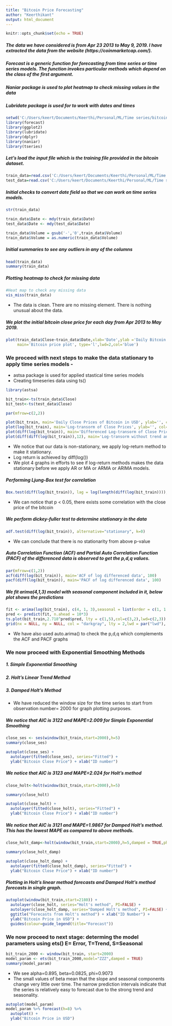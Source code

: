 ---
title: "Bitcoin Price Forecasting"
author: "Keerthikant"
output: html_document
---

```{r setup, include=FALSE}
knitr::opts_chunk$set(echo = TRUE)
```

#####  The data we have considered is from Apr 23 2013 to May 9, 2019. I have extracted the data from the website (https://coinmarketcap.com/).

##### Forecast is a generic function for forecasting from time series or time series models. The function invokes particular methods which depend on the class of the first argument.

##### Naniar package is used to plot heatmap to check missing values in the data

##### Lubridate package is used for to work with dates and times

```{r echo=TRUE, message=FALSE, warning=FALSE}
setwd('C:/Users/keert/Documents/Keerthi/Personal/ML/Time series/bitcoin/Code')
library(forecast)
library(ggplot2)
library(lubridate)
library(dplyr)
library(naniar)
library(tseries)
```

##### Let's load the input file which is the training file provided in the bitcoin dataset.

```{r echo=TRUE}
train_data=read.csv('C:/Users/keert/Documents/Keerthi/Personal/ML/Time series/bitcoin/Data/Bitcoin_Train_Data.csv',header=TRUE)
test_data=read.csv('C:/Users/keert/Documents/Keerthi/Personal/ML/Time series/bitcoin/Data/Bitcoin_Test_Data.csv',header=TRUE)

```

##### Initial checks to convert date field so that we can work on time series models.

```{r echo=TRUE}
str(train_data)

train_data$Date <- mdy(train_data$Date)
test_data$Date <- mdy(test_data$Date)

train_data$Volume = gsub('-','0',train_data$Volume)
train_data$Volume = as.numeric(train_data$Volume)

```

##### Initial summaries to see any outliers in any of the columns

```{r echo=TRUE}
head(train_data)
summary(train_data)
```

##### Plotting heatmap to check for missing data

```{r echo=TRUE}
#Heat map to check any missing data
vis_miss(train_data)
```

* The data is clean. There are no missing element. There is nothing unusual about the data.

##### We plot the initial bitcoin close price for each day from Apr 2013 to May 2019.

```{r echo= TRUE}
plot(train_data$Close~train_data$Date,xlab='Date',ylab ='Daily Bitcoin Close Price in USD',
     main='Bitcoin price plot', type='l',lwd=2,col='blue')
```

### We proceed with next steps to make the data stationary to apply time series models -
* astsa package is used for applied stastical time series models 
* Creating timeseries data using ts()

```{r echo=TRUE, message=FALSE, warning=FALSE}
library(astsa)

bit_train<-ts(train_data$Close)
bit_test<-ts(test_data$Close)

```

```{r echo=TRUE}

par(mfrow=c(2,2))

plot(bit_train, main='Daily Close Prices of Bitcoin in USD', ylab='', col='blue', lwd=2)
plot(log(bit_train), main='Log-transorm of Close Prices', ylab='', col='red', lwd=2)
plot(diff(log(bit_train)), main='Differenced Log-transorm of Close Prices', ylab='', col='brown', lwd=2)
plot(diff(diff(log(bit_train)),12), main='Log-transorm without trend and seasonaliy', ylab='', col='green', lwd=2)

```

* We notice that our data is non-stationary, we apply log-return method to make it stationary.
* Log return is achieved by diff(log())
* We plot 4 graphs in efforts to see if log-return methods makes the data stationary before we apply AR or MA or ARMA or ARIMA models.

##### Performing Ljung-Box test for correlation

```{r echo=TRUE}
Box.test(diff(log(bit_train)), lag = log(length(diff(log(bit_train)))),type ='Ljung-Box')
```

* We can notice that p < 0.05, there exists some correlation with the close price of the bitcoin

##### We perform dickey-fuller test to determine stationary in the data

```{r echo=TRUE}
adf.test(diff(log(bit_train)), alternative="stationary", k=0)
```

* We can conclude that there is no stationarity from above p-value

##### Auto Correlation Function (ACF) and Partial Auto Correlation Function (PACF) of the differenced data is observed to get the p,d,q values.

```{r echo=TRUE}

par(mfrow=c(1,2))
acf(diff(log(bit_train)), main='ACF of log differenced data', 100)
pacf(diff(log(bit_train)), main='PACF of log differenced data', 100)

```

##### We fit arima(4,1,3) model with seasonal component included in it, below plot shows the predictions

```{r echo=TRUE}

fit <- arima(log(bit_train), c(4, 1, 3),seasonal = list(order = c(1, 1, 1), period = 3))
pred <- predict(fit, n.ahead = 10*3)
ts.plot(bit_train,2.718^pred$pred, lty = c(1,5),col=c(3,2),lwd=c(2,3))
grid(nx = NULL, ny = NULL, col = "darkgray", lty = 2,lwd = par("lwd"), equilogs = TRUE)

```

* We have also used auto.arima() to check the p,d,q which complements the ACF and PACF graphs

### We now proceed with Exponential Smoothing Methods
##### 1. Simple Exponential Smoothing  
##### 2. Holt's Linear Trend Method  
##### 3. Damped Holt's Method  

* We have reduced the window size for the time series to start from observation number= 2000 for graph plotting purposes.

##### We notice that AIC is 3122 and MAPE=2.009 for Simple Exponential Smoothing

```{r echo=TRUE}
close_ses <- ses(window(bit_train,start=2000),h=5)
summary(close_ses)

autoplot(close_ses) +
  autolayer(fitted(close_ses), series="Fitted") +
  ylab("Bitcoin Close Price") + xlab("ID number")
```

##### We notice that AIC is 3123 and MAPE=2.024 for Holt's method

```{r echo=TRUE}
close_holt<-holt(window(bit_train,start=2000),h=5)

summary(close_holt)

autoplot(close_holt) +
  autolayer(fitted(close_holt), series="Fitted") +
  ylab("Bitcoin Close Price") + xlab("ID number")
```

##### We notice that AIC is 3121 and MAPE=1.9867 for Damped Holt's method. This has the lowest MAPE as compared to above methods.

```{r echo= TRUE}
close_holt_damp<-holt(window(bit_train,start=2000),h=5,damped = TRUE,phi=0.9)

summary(close_holt_damp)

autoplot(close_holt_damp) +
  autolayer(fitted(close_holt_damp), series="Fitted") +
  ylab("Bitcoin Close Price") + xlab("ID number")

```

##### Plotting in Holt's linear method forecasts and Damped Holt's method  forecasts in single graph.

```{r echo=TRUE}
autoplot(window(bit_train,start=2180)) +
  autolayer(close_holt, series="Holt's method", PI=FALSE) +
  autolayer(close_holt_damp, series="Damped Holt's method", PI=FALSE) +
  ggtitle("Forecasts from Holt's method") + xlab("ID Number") +
  ylab("Bitcoin Price in USD") +
  guides(colour=guide_legend(title="Forecast"))

```

### We now proceed to next stage: determing the model parameters using ets() E= Error, T=Trend, S=Seasonal

```{r echo=TRUE}
bit_train_2000 <- window(bit_train, start=2000)
model_param <- ets(bit_train_2000,model="ZZZ",damped = TRUE)
summary(model_param)
```

* We see alpha=0.895, beta=0.0825, phi=0.9073 
* The small values of beta mean that the slope and seasonal components change very little over time. The
narrow prediction intervals indicate that the series is relatively easy to forecast
due to the strong trend and seasonality.  

```{r echo=TRUE}
autoplot(model_param)
model_param %>% forecast(h=8) %>%
  autoplot() +
  ylab("Bitcoin Price in USD")
```

